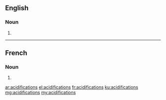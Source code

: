 ==English==

===Noun===
{{head|en|plural}}

# {{plural of|acidification|lang=en}}

----

==French==

===Noun===
{{head|fr|plural}}

# {{plural of|acidification|lang=fr}}

[[ar:acidifications]]
[[el:acidifications]]
[[fr:acidifications]]
[[ku:acidifications]]
[[mg:acidifications]]
[[my:acidifications]]